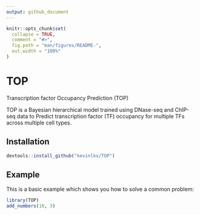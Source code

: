 ```yaml
---
output: github_document
---
```


<!-- README.md is generated from README.Rmd. Please edit that file -->

```r
knitr::opts_chunk$set(
  collapse = TRUE,
  comment = "#>",
  fig.path = "man/figures/README-",
  out.width = "100%"
)
```

# TOP
Transcription factor Occupancy Prediction (TOP)

<!-- badges: start -->
<!-- badges: end -->

TOP is a Bayesian hierarchical model trained using DNase-seq and ChIP-seq data to Predict transcription factor (TF) occupancy for multiple TFs across multiple cell types.
  
## Installation

```r
devtools::install_github("kevinlkx/TOP")
```

## Example

This is a basic example which shows you how to solve a common problem:

```r
library(TOP)
add_numbers(10, 3)
```
